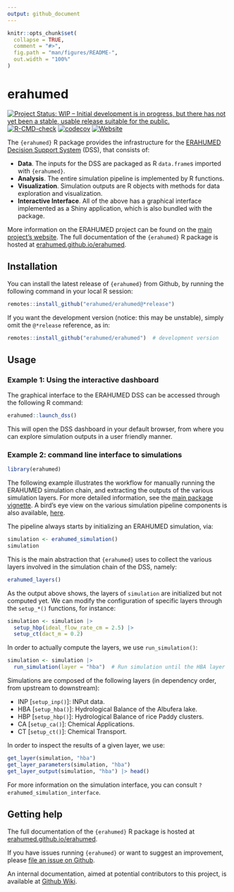 ```yaml
---
output: github_document
---
```


<!-- README.md is generated from README.Rmd. Please edit that file -->

```r
knitr::opts_chunk$set(
  collapse = TRUE,
  comment = "#>",
  fig.path = "man/figures/README-",
  out.width = "100%"
)
```

# erahumed

<!-- badges: start -->
[![Project Status: WIP – Initial development is in progress, but there has not yet been a stable, usable release suitable for the public.](https://www.repostatus.org/badges/latest/wip.svg)](https://www.repostatus.org/#wip)
[![R-CMD-check](https://github.com/erahumed/erahumed/actions/workflows/R-CMD-check.yaml/badge.svg)](https://github.com/erahumed/erahumed/actions/workflows/R-CMD-check.yaml)
[![codecov](https://codecov.io/gh/erahumed/erahumed/graph/badge.svg?token=72POLBUEUR)](https://codecov.io/gh/erahumed/erahumed)
[![Website](https://img.shields.io/badge/Website-here-blue)](https://erahumed.github.io/erahumed/)
<!-- badges: end -->

The `{erahumed}` R package provides the infrastructure for the 
[ERAHUMED Decision Support System](https://www.erahumed.com/decision-support-system/)
 (DSS), that consists of:

* **Data**. The inputs for the DSS are packaged as R `data.frame`s imported 
with `{erahumed}`.
* **Analysis**. The entire simulation pipeline is implemented by R functions.
* **Visualization**. Simulation outputs are R objects with methods for data 
exploration and visualization.
* **Interactive Interface**. All of the above has a graphical interface 
implemented as a Shiny application, which is also bundled with the package.

More information on the ERAHUMED project can be found on the [main project's website](https://www.erahumed.com/). The full documentation of the `{erahumed}` 
R package is hosted at [erahumed.github.io/erahumed](https://erahumed.github.io/erahumed/).

## Installation

You can install the latest release of `{erahumed}` from Github, by running the following command in your local R session:

```r
remotes::install_github("erahumed/erahumed@*release")
```

If you want the development version (notice: this may be unstable), simply omit the `@*release` reference, as in: 

```r
remotes::install_github("erahumed/erahumed")  # development version
```

## Usage

### Example 1: Using the interactive dashboard

The graphical interface to the ERAHUMED DSS can be accessed through the 
following R command:

```r
erahumed::launch_dss()
```

This will open the DSS dashboard in your default browser, from where you can 
explore simulation outputs in a user friendly manner.

### Example 2: command line interface to simulations

```r
library(erahumed)
```


The following example illustrates the workflow for manually running the ERAHUMED
simulation chain, and extracting the outputs of the various simulation layers. For more detailed information, see the 
[main package vignette](https://erahumed.github.io/erahumed/articles/erahumed-workflow.html). A bird's eye view on the various simulation pipeline components is 
also available, [here](https://erahumed.github.io/erahumed/articles/pipeline-scheme.html).


The pipeline always starts by initializing an ERAHUMED simulation, via:

```r
simulation <- erahumed_simulation()
simulation
```

This is the main abstraction that `{erahumed}` uses to collect the various 
layers involved in the simulation chain of the DSS, namely:

```r
erahumed_layers()
```

As the output above shows, the layers of `simulation` are initialized but not computed yet. We can modify the configuration of specific layers through the `setup_*()` functions, for instance:

```r
simulation <- simulation |>
  setup_hbp(ideal_flow_rate_cm = 2.5) |>
  setup_ct(dact_m = 0.2)
```

In order to actually compute the layers, we use `run_simulation()`:

```r
simulation <- simulation |>
  run_simulation(layer = "hba")  # Run simulation until the HBA layer
```

Simulations are composed of the following layers (in dependency order, from 
upstream to downstream):

* INP [`setup_inp()`]: INPut data.
* HBA [`setup_hba()`]: Hydrological Balance of the Albufera lake.
* HBP [`setup_hbp()`]: Hydrological Balance of rice Paddy clusters.
* CA [`setup_ca()`]: Chemical Applications. 
* CT [`setup_ct()`]: Chemical Transport.

In order to inspect the results of a given layer, we use:

```r
get_layer(simulation, "hba")
get_layer_parameters(simulation, "hba")
get_layer_output(simulation, "hba") |> head()
```

For more information on the simulation interface, you can consult `?erahumed_simulation_interface`.

## Getting help

The full documentation of the `{erahumed}` R package is hosted at [erahumed.github.io/erahumed](https://erahumed.github.io/erahumed/).

If you have issues running `{erahumed}` or want to suggest an improvement, 
please [file an issue on Github](https://github.com/erahumed/erahumed/issues).

An internal documentation, aimed at potential contributors to this project, is available at [Github Wiki](https://github.com/erahumed/erahumed/wiki).
